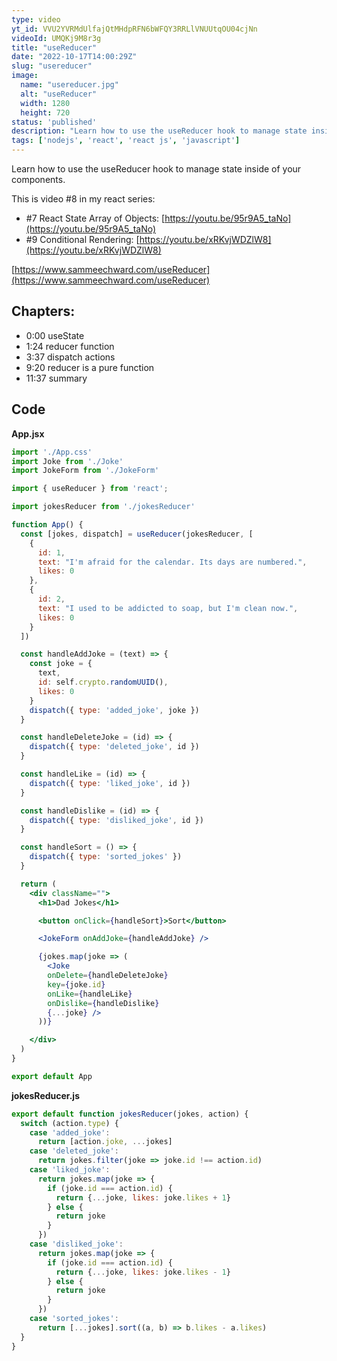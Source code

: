 ```yaml
---
type: video
yt_id: VVU2YVRMdUlfajQtMHdpRFN6bWFQY3RRLlVNUUtqOU04cjNn
videoId: UMQKj9M8r3g
title: "useReducer"
date: "2022-10-17T14:00:29Z"
slug: "usereducer"
image: 
  name: "usereducer.jpg"
  alt: "useReducer"
  width: 1280
  height: 720
status: 'published'
description: "Learn how to use the useReducer hook to manage state inside of your components. "
tags: ['nodejs', 'react', 'react js', 'javascript']
---
```


Learn how to use the useReducer hook to manage state inside of your components. 

This is video #8 in my react series: 

* #7 React State Array of Objects: [https://youtu.be/95r9A5_taNo](https://youtu.be/95r9A5_taNo)
* #9 Conditional Rendering: [https://youtu.be/xRKvjWDZlW8](https://youtu.be/xRKvjWDZlW8)

[https://www.sammeechward.com/useReducer](https://www.sammeechward.com/useReducer)

## Chapters:

* 0:00 useState
* 1:24 reducer function
* 3:37 dispatch actions
* 9:20 reducer is a pure function
* 11:37 summary

## Code

**App.jsx**

```jsx
import './App.css'
import Joke from './Joke'
import JokeForm from './JokeForm'

import { useReducer } from 'react';

import jokesReducer from './jokesReducer'

function App() {
  const [jokes, dispatch] = useReducer(jokesReducer, [
    {
      id: 1,
      text: "I'm afraid for the calendar. Its days are numbered.",
      likes: 0
    },
    {
      id: 2, 
      text: "I used to be addicted to soap, but I'm clean now.",
      likes: 0
    }
  ])

  const handleAddJoke = (text) => {
    const joke = {
      text,
      id: self.crypto.randomUUID(),
      likes: 0
    }
    dispatch({ type: 'added_joke', joke })
  }

  const handleDeleteJoke = (id) => {
    dispatch({ type: 'deleted_joke', id })
  }

  const handleLike = (id) => {
    dispatch({ type: 'liked_joke', id })
  }

  const handleDislike = (id) => {
    dispatch({ type: 'disliked_joke', id })
  }

  const handleSort = () => {
    dispatch({ type: 'sorted_jokes' })
  }

  return (
    <div className="">
      <h1>Dad Jokes</h1>

      <button onClick={handleSort}>Sort</button>

      <JokeForm onAddJoke={handleAddJoke} />

      {jokes.map(joke => (
        <Joke 
        onDelete={handleDeleteJoke} 
        key={joke.id} 
        onLike={handleLike}
        onDislike={handleDislike}
        {...joke} />
      ))}

    </div>
  )
}

export default App
```

**jokesReducer.js**

```js
export default function jokesReducer(jokes, action) {
  switch (action.type) {
    case 'added_joke':
      return [action.joke, ...jokes]
    case 'deleted_joke':
      return jokes.filter(joke => joke.id !== action.id)
    case 'liked_joke':
      return jokes.map(joke => {
        if (joke.id === action.id) {
          return {...joke, likes: joke.likes + 1}
        } else {
          return joke
        }
      })
    case 'disliked_joke':
      return jokes.map(joke => {
        if (joke.id === action.id) {
          return {...joke, likes: joke.likes - 1}
        } else {
          return joke
        }
      })
    case 'sorted_jokes':
      return [...jokes].sort((a, b) => b.likes - a.likes)
  }
}
```